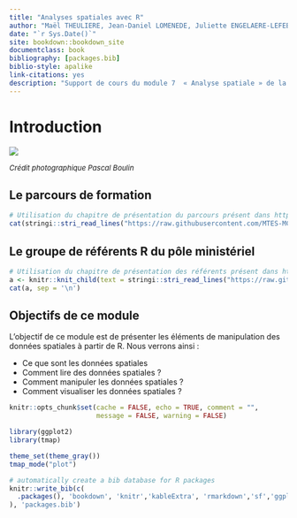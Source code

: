 ```yaml
---
title: "Analyses spatiales avec R"
author: "Maël THEULIERE, Jean-Daniel LOMENEDE, Juliette ENGELAERE-LEFEBVRE"
date: "`r Sys.Date()`"
site: bookdown::bookdown_site
documentclass: book
bibliography: [packages.bib]
biblio-style: apalike
link-citations: yes
description: "Support de cours du module 7  « Analyse spatiale » de la valise pédagogique parcours-r MTES/MCTRCT"
---
```


# Introduction {.unnumbered}

![](pic/odonate.jpg)

<font size="2"> *Crédit photographique Pascal Boulin* </font>

## Le parcours de formation {.unnumbered}

```r
# Utilisation du chapitre de présentation du parcours présent dans https://github.com/MTES-MCT/parcours-r
cat(stringi::stri_read_lines("https://raw.githubusercontent.com/MTES-MCT/parcours-r/master/parties_communes/le_parcours_R.Rmd", encoding = "UTF-8"), sep = "\n")
```

## Le groupe de référents R du pôle ministériel {.unnumbered}

```r
# Utilisation du chapitre de présentation des référents présent dans https://github.com/MTES-MCT/parcours-r
a <- knitr::knit_child(text = stringi::stri_read_lines("https://raw.githubusercontent.com/MTES-MCT/parcours-r/master/parties_communes/les_referents_R.Rmd", encoding = "UTF-8"), quiet = TRUE)
cat(a, sep = '\n')
```

## Objectifs de ce module {.unnumbered}

L'objectif de ce module est de présenter les éléments de manipulation des données spatiales à partir de R. 
Nous verrons ainsi :

-   Ce que sont les données spatiales
-   Comment lire des données spatiales ?
-   Comment manipuler les données spatiales ?
-   Comment visualiser les données spatiales ?

```r
knitr::opts_chunk$set(cache = FALSE, echo = TRUE, comment = "", 
                      message = FALSE, warning = FALSE)

library(ggplot2)
library(tmap)

theme_set(theme_gray())
tmap_mode("plot")
```

```r
# automatically create a bib database for R packages
knitr::write_bib(c(
  .packages(), 'bookdown', 'knitr','kableExtra', 'rmarkdown','sf','ggplot2','tmap'
), 'packages.bib')
```

